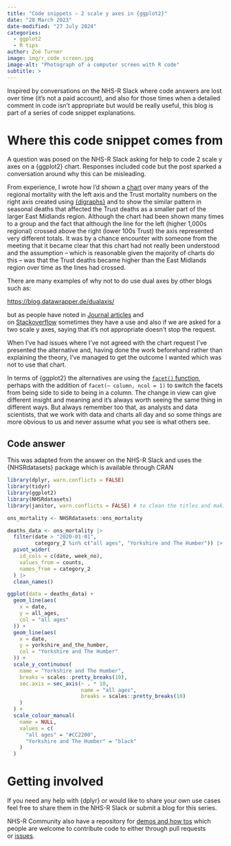 ```yaml
---
title: "Code snippets – 2 scale y axes in {ggplot2}"
date: "28 March 2023"
date-modified: "27 July 2024"
categories:
  - ggplot2
  - R tips
author: Zoë Turner
image: img/r_code_screen.jpg
image-alt: "Photograph of a computer screen with R code"
subtitle: >
---
```


Inspired by conversations on the NHS-R Slack where code answers are lost over time (it’s not a paid account), and also for those times when a detailed comment in code isn’t appropriate but would be really useful, this blog is part of a series of code snippet explanations.

# **Where this code snippet comes from**

A question was posed on the NHS-R Slack asking for help to code 2 scale y axes on a {ggplot2} chart. Responses included code but the post sparked a conversation around why this can be misleading.

From experience, I wrote how I’d shown a [chart](https://lextuga007.github.io/Presentations/mortality/MortalityR.html#4) over many years of the regional mortality with the left axis and the Trust mortality numbers on the right axis created using [{digraphs}](https://nhsrcommunity.com/dygraphs/) and to show the similar pattern in seasonal deaths that affected the Trust deaths as a smaller part of the larger East Midlands region. Although the chart had been shown many times to a group and the fact that although the line for the left (higher 1,000s regional) crossed above the right (lower 100s Trust) the axis represented very different totals. It was by a chance encounter with someone from the meeting that it became clear that this chart had not really been understood and the assumption – which is reasonable given the majority of charts do this – was that the Trust deaths became higher than the East Midlands region over time as the lines had crossed.

There are many examples of why not to do use dual axes by other blogs such as:

<https://blog.datawrapper.de/dualaxis/>

but as people have noted in [Journal articles](https://uncharted.software/assets/WhyTwoYAxes_Y2Y.pdf) and on [Stackoverflow](https://stackoverflow.com/questions/3099219/ggplot-with-2-y-axes-on-each-side-and-different-scales/3101876#3101876) sometimes they have a use and also if we are asked for a two scale y axes, saying that it’s not appropriate doesn’t stop the request.

When I’ve had issues where I’ve not agreed with the chart request I’ve presented the alternative and, having done the work beforehand rather than explaining the theory, I’ve managed to get the outcome I wanted which was not to use that chart.

In terms of {ggplot2} the alternatives are using the [`facet()` function](https://ggplot2.tidyverse.org/reference/facet_wrap.html), perhaps with the addition of `facet(~ column, ncol = 1)` to switch the facets from being side to side to being in a column. The change in view can give different insight and meaning and it’s always worth seeing the same thing in different ways. But always remember too that, as analysts and data scientists, that we work with data and charts all day and so some things are more obvious to us and never assume what you see is what others see.

## **Code answer**

This was adapted from the answer on the NHS-R Slack and uses the {NHSRdatasets} package which is available through CRAN

```r
library(dplyr, warn.conflicts = FALSE)
library(tidyr)
library(ggplot2)
library(NHSRdatasets)
library(janitor, warn.conflicts = FALSE) # to clean the titles and making them snake_case

ons_mortality <- NHSRdatasets::ons_mortality

deaths_data <- ons_mortality |>
  filter(date > "2020-01-01",
         category_2 %in% c("all ages", "Yorkshire and The Humber")) |>
  pivot_wider(
    id_cols = c(date, week_no),
    values_from = counts,
    names_from = category_2
  ) |>
  clean_names()

ggplot(data = deaths_data) +
  geom_line(aes(
    x = date, 
    y = all_ages,
    col = "all ages"
  )) +
  geom_line(aes(
    x = date, 
    y = yorkshire_and_the_humber,
    col = "Yorkshire and The Humber"
  )) +
  scale_y_continuous(
    name = "Yorkshire and The Humber",
    breaks = scales::pretty_breaks(10),
    sec.axis = sec_axis(~ . * 10,
                        name = "all ages",
                        breaks = scales::pretty_breaks(10)
    )
  ) +
  scale_colour_manual(
    name = NULL,
    values = c(
      "all ages" = "#CC2200",
      "Yorkshire and The Humber" = "black"
    )
  )
```

# **Getting involved**

If you need any help with {dplyr} or would like to share your own use cases feel free to share them in the NHS-R Slack or submit a blog for this series.

NHS-R Community also have a repository for [demos and how tos](https://github.com/nhs-r-community/demos-and-how-tos) which people are welcome to contribute code to either through pull requests or [issues](https://github.com/nhs-r-community/demos-and-how-tos/issues).

